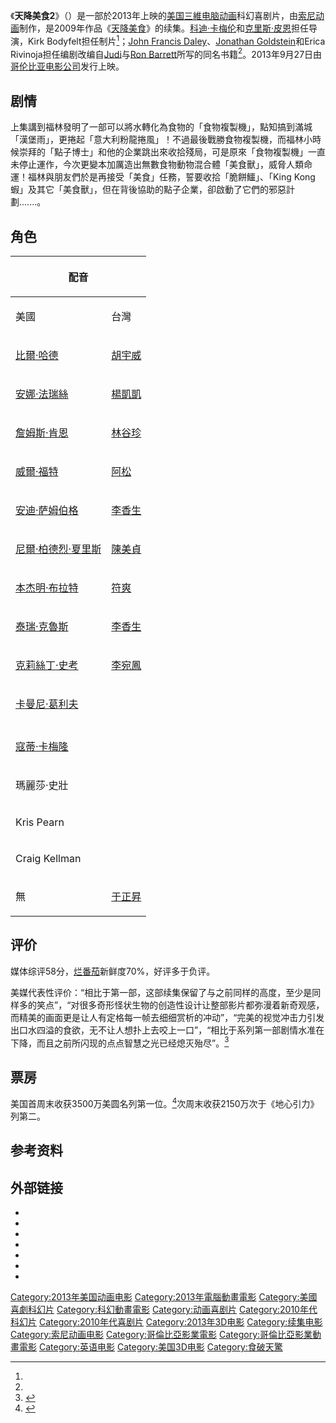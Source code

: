 {{NoteTA
|G1=Movie
|G2=Show
|G3=地名
}}
{{Infobox film
| name           = 美食風球2
| original_name  = {{lang|en|''Cloudy with a Chance of Meatballs 2''}}
| image          = Cloudy with a Chance of Meatballs 2.jpg
| caption        = 电影海报
| director       = [[Cody_Cameron|Cody Cameron]]<br />Kris Pearn
| producer       = Pam Marsden<br />Kirk Bodyfelt<ref name=PRNewswireCast >{{cite news|title=Delicious Voice Cast Storms In To "Cloudy 2: Revenge Of The Leftovers"|url=http://www.prnewswire.com/news-releases/delicious-voice-cast-storms-in-to-cloudy-2-revenge-of-the-leftovers-166902936.html|accessdate=November 3, 2012|newspaper=PR Newswire|date=August 21, 2012|author=Sony Pictures Animation|archive-date=2019-05-02|archive-url=https://web.archive.org/web/20190502053028/https://www.prnewswire.com/news-releases/delicious-voice-cast-storms-in-to-cloudy-2-revenge-of-the-leftovers-166902936.html|dead-url=no}}</ref>
| screenplay     = [[John_Francis_Daley|John Francis Daley]]<br />[[Jonathan_Goldstein_(screenwriter)|Jonathan Goldstein]]<br />Erica Rivinoja
| story          = [[菲爾·洛德與克里斯多福·米勒|菲爾·洛德<br />克里斯多福·米勒]]<br />Erica Rivinoja
| based on       = Characters created by<br />[[Judi_Barrett|Judi Barrett]]<br />[[Ron_Barrett|Ron Barrett]]
| starring       = [[Bill_Hader|Bill Hader]]<br />[[Anna_Faris|Anna Faris]]<br />[[James_Caan|James Caan]]<br />[[Andy_Samberg|Andy Samberg]]<br />[[Neil_Patrick_Harris|Neil Patrick Harris]]<br />[[Benjamin_Bratt|Benjamin Bratt]]<br />[[Terry_Crews|Terry Crews]]<br />[[Will_Forte|Will Forte]]<br />[[Kristen_Schaal|Kristen Schaal]]
| music          = [[Mark_Mothersbaugh|Mark Mothersbaugh]]
| editing        = Stan Webb
| studio         = [[Sony_Pictures_Animation|Sony Pictures Animation]]
| distributor    = [[Columbia_Pictures|Columbia Pictures]]
| released       = {{flagicon|USA}} 2013年9月27日 <br>{{flagicon|ROC}} 2013年11月8日<br>{{flagicon|HKG}} 2013年12月25日
| runtime        = 95分钟<!--Theatrical runtime: 94:40--><ref>{{cite web|title=''CLOUDY WITH A CHANCE OF MEATBALLS 2'' (U)|url=http://www.bbfc.co.uk/releases/cloudy-chance-meatballs-2-film-0|work=[[Columbia_Pictures|Columbia Pictures]]|publisher=[[British_Board_of_Film_Classification|British Board of Film Classification]]|date=September 10, 2013|accessdate=September 10, 2013|archive-date=2017-10-29|archive-url=https://web.archive.org/web/20171029065757/http://www.bbfc.co.uk/releases/cloudy-chance-meatballs-2-film-0|dead-url=no}}</ref>
| country        = 美國
| language       = [[英语|英语]]
| budget         = 7800万美元
| gross          = 2.743亿美元
| preceded_by    = 《[[食破天驚|食破天驚]]》
| cn_name        = 天降美食2
| hk_name        = 美食風球2
| tw_name        = 食破天驚2
}}

《'''天降美食2'''》（{{lang-en|''Cloudy with a Chance of Meatballs 2''}}）是一部於2013年上映的[[美国|美国]][[三維電影|三維]][[电脑动画|电脑动画]]科幻喜剧片，由[[索尼动画|索尼动画]]制作，是2009年作品《[[天降美食|天降美食]]》的续集。[[科迪·卡梅伦|科迪·卡梅伦]]和[[克里斯·皮恩|克里斯·皮恩]]担任导演，Kirk Bodyfelt担任制片<ref name=PRNewswireCast />；[[John_Francis_Daley|John Francis Daley]]、[[Jonathan_Goldstein|Jonathan Goldstein]]和Erica Rivinoja担任编剧改编自[[Judi_Barrett|Judi]]与[[Ron_Barrett|Ron Barrett]]所写的同名书籍<ref name=PRNewswireCast />。2013年9月27日由[[哥伦比亚电影公司|哥伦比亚电影公司]]发行上映。

==剧情==
上集講到福林發明了一部可以將水轉化為食物的「食物複製機」，點知搞到滿城「漢堡雨」，更捲起「意大利粉龍捲風」！不過最後戰勝食物複製機，而福林小時候崇拜的「點子博士」和他的企業跳出來收拾殘局，可是原來「食物複製機」一直未停止運作，今次更變本加厲造出無數食物動物混合體「美食獸」，威脅人類命運！福林與朋友們於是再接受「美食」任務，誓要收拾「脆餅鱷」、「King Kong蝦」及其它「美食獸」，但在背後協助的點子企業，卻啟動了它們的邪惡計劃.......。

==角色==
{| class="wikitable"
!colspan=2|配音
!rowspan=2|角色
|-
!美國
!台灣
|-
|[[比爾·哈德|比爾·哈德]]
|[[胡宇威|胡宇威]]
|富林·拉伍（Flint Lockwood）
|-
|[[安娜·法瑞絲|安娜·法瑞絲]]
|[[楊凱凱|楊凱凱]]
|珊曼莎"珊珊"·史巴克（Samantha "Sam" Sparks）
|-
|[[詹姆斯·肯恩|詹姆斯·肯恩]]
|[[林谷珍|林谷珍]]
|提姆·拉伍（Tim Lockwood）
|-
|[[威爾·福特|威爾·福特]]
|[[紀竣崴|阿松]]
|阿奇師（Chester V,）
|-
|[[安迪·萨姆伯格|安迪·萨姆伯格]]
|[[李香生|李香生]]
|大寶（Brent McHale）
|-
|[[尼爾·柏德烈·夏里斯|尼爾·柏德烈·夏里斯]]
|[[陳美貞|陳美貞]]
|猴子史帝芬（Steve the Monkey）
|-
|[[本杰明·布拉特|本杰明·布拉特]]
|[[符爽|符爽]]
|曼尼（Manny）
|-
|[[泰瑞·克魯斯|泰瑞·克魯斯]]
|[[李香生|李香生]]
|警察厄爾（Officer Earl Devereaux）
|-
|[[克里斯汀·沙爾|克莉絲丁·史考]]
|[[李宛鳳|李宛鳳]]
|芭噗（Barb）
|-
|[[卡曼尼·葛利夫|卡曼尼·葛利夫]]
|
|卡爾（Cal Devereaux）
|-
|{{tsl|en|Al Roker|艾爾·洛克}}
|
|派翠克·派翠克森（Patrick Patrickson）
|-
|[[寇蒂·卡梅隆|寇蒂·卡梅隆]]
|
|大苺（Barry the Strawberry）
|-
|瑪麗莎·史壯
|
|路易絲（Sentinel Louise）
|-
|Kris Pearn
|
|（Shrimpanzees）
|-
|Craig Kellman
|
|弗林特利·麥克卡拉翰（Flintly McCallahan）
|-
|無
|[[于正昇|于正昇]]
|旁白
|}

== 评价 ==
媒体综评58分，[[烂番茄|烂番茄]]新鲜度70%，好评多于负评。

美媒代表性评价：“相比于第一部，这部续集保留了与之前同样的高度，至少是同样多的笑点”，“对很多奇形怪状生物的创造性设计让整部影片都弥漫着新奇观感，而精美的画面更是让人有定格每一帧去细细赏析的冲动”，“完美的视觉冲击力引发出口水四溢的食欲，无不让人想扑上去咬上一口”，“相比于系列第一部剧情水准在下降，而且之前所闪现的点点智慧之光已经熄灭殆尽”。<ref>{{Cite web |url=http://ent.sina.com.cn/m/f/2013-09-30/ba4017788.shtml |title=新片《天降美食2》《行李确认》《情圣》 |access-date=2013-09-30 |archive-date=2016-03-04 |archive-url=https://web.archive.org/web/20160304121421/http://ent.sina.com.cn/m/f/2013-09-30/ba4017788.shtml |dead-url=no }}</ref>

== 票房 ==
美国首周末收获3500万美圆名列第一位。<ref>{{cite web |url=http://enjoy.eastday.com/c8/2013/0930/3980667644.html |language= |title=《天降美食2》上映首周收入达3500万美元 荣登票房冠军 |publisher=国际在线 |date=2013-09-30 |accessdate= }}{{dead link|date=2018年5月 |bot=InternetArchiveBot |fix-attempted=yes }}</ref>次周末收获2150万次于《地心引力》列第二。

{{start box}}
{{succession prize box|《[[囚徒|囚徒]]》|《[[地心引力_(电影)|地心引力]]》|{{flagicon|USA}}[[2013年美國週末票房冠軍|2013年美國週末票房冠軍]]|第39周}}
{{end box}}

==参考资料==
{{Reflist}}

==外部链接==
{{commons category|Cloudy with a Chance of Meatballs 2}}
* {{Official website|cloudy-movie.com}}
* {{IMDb title|1985966}}
* {{bcdb title|144286}}
* {{Rotten Tomatoes|cloudy_2_revenge_of_the_leftovers}}
* {{Metacritic film|cloudy-2-revenge-of-the-leftovers}}
* {{Mojo title|cloudy2}}
* {{amg movie|560885}}

{{食破天驚}}
{{索尼動畫}}
{{約翰·法蘭西斯·達利與強納森·高斯汀}}
{{DEFAULTSORT:Cloudy with a Chance of Meatballs 2}}
[[Category:2013年美国动画电影|Category:2013年美国动画电影]]
[[Category:2013年電腦動畫電影|Category:2013年電腦動畫電影]]
[[Category:美國喜劇科幻片|Category:美國喜劇科幻片]]
[[Category:科幻動畫電影|Category:科幻動畫電影]]
[[Category:动画喜剧片|Category:动画喜剧片]]
[[Category:2010年代科幻片|Category:2010年代科幻片]]
[[Category:2010年代喜剧片|Category:2010年代喜剧片]]
[[Category:2013年3D电影|Category:2013年3D电影]]
[[Category:续集电影|Category:续集电影]]
[[Category:索尼动画电影|Category:索尼动画电影]]
[[Category:哥倫比亞影業電影|Category:哥倫比亞影業電影]]
[[Category:哥倫比亞影業動畫電影|Category:哥倫比亞影業動畫電影]]
[[Category:英语电影|Category:英语电影]]
[[Category:美国3D电影|Category:美国3D电影]]
[[Category:食破天驚|Category:食破天驚]]